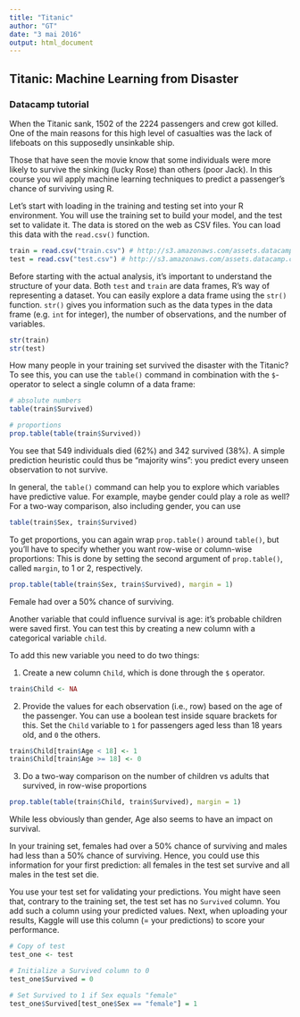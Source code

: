 ```yaml
---
title: "Titanic"
author: "GT"
date: "3 mai 2016"
output: html_document
---
```


## Titanic: Machine Learning from Disaster

### Datacamp tutorial

When the Titanic sank, 1502 of the 2224 passengers and crew got killed. One of the main reasons for 
this high level of casualties was the lack of lifeboats on this supposedly unsinkable ship.

Those that have seen the movie know that some individuals were more likely to survive the sinking 
(lucky Rose) than others (poor Jack). In this course you wil apply machine learning techniques to 
predict a passenger's chance of surviving using R.

Let's start with loading in the training and testing set into your R environment. You will use the 
training set to build your model, and the test set to validate it. The data is stored on the web as 
CSV files. You can load this data with the `read.csv()` function.

```r
train = read.csv("train.csv") # http://s3.amazonaws.com/assets.datacamp.com/course/Kaggle/train.csv
test = read.csv("test.csv") # http://s3.amazonaws.com/assets.datacamp.com/course/Kaggle/test.csv
```

Before starting with the actual analysis, it's important to understand the structure of your data. 
Both `test` and `train` are data frames, R's way of representing a dataset. You can easily explore a 
data frame using the `str()` function. `str()` gives you information such as the data types in the 
data frame (e.g. `int` for integer), the number of observations, and the number of variables.

```r
str(train)
str(test)
```

How many people in your training set survived the disaster with the Titanic? To see this, you can use 
the `table()` command in combination with the `$`-operator to select a single column of a data frame:

```r
# absolute numbers
table(train$Survived) 

# proportions
prop.table(table(train$Survived))
```

You see that 549 individuals died (62%) and 342 survived (38%). A simple prediction heuristic could thus 
be "majority wins": you predict every unseen observation to not survive.

In general, the `table()` command can help you to explore which variables have predictive value. 
For example, maybe gender could play a role as well? For a two-way comparison, also including gender, 
you can use

```r
table(train$Sex, train$Survived)
```

To get proportions, you can again wrap `prop.table()` around `table()`, but you'll have to specify whether 
you want row-wise or column-wise proportions: This is done by setting the second argument of `prop.table()`, called `margin`, to 1 or 2, respectively.

```r
prop.table(table(train$Sex, train$Survived), margin = 1)
```

Female had over a 50% chance of surviving.

Another variable that could influence survival is age: it's probable children were saved first. You can test 
this by creating a new column with a categorical variable `child`.

To add this new variable you need to do two things:

1. Create a new column `Child`, which is done through the `$` operator.
  
```r
train$Child <- NA
```
  
2. Provide the values for each observation (i.e., row) based on the age of the passenger. You can use a 
boolean test inside square brackets for this. Set the `Child` variable to `1` for passengers aged less
than 18 years old, and `0` the others.

```r
train$Child[train$Age < 18] <- 1
train$Child[train$Age >= 18] <- 0
```
  
3. Do a two-way comparison on the number of children vs adults that survived, in row-wise proportions

```r
prop.table(table(train$Child, train$Survived), margin = 1)
```

While less obviously than gender, Age also seems to have an impact on survival.

In your training set, females had over a 50% chance of surviving and males had less than a 50% 
chance of surviving. Hence, you could use this information for your first prediction: all females 
in the test set survive and all males in the test set die.

You use your test set for validating your predictions. You might have seen that, contrary to 
the training set, the test set has no `Survived` column. You add such a column using your 
predicted values. Next, when uploading your results, Kaggle will use this column (= your predictions) 
to score your performance.

```r
# Copy of test
test_one <- test

# Initialize a Survived column to 0
test_one$Survived = 0

# Set Survived to 1 if Sex equals "female"
test_one$Survived[test_one$Sex == "female"] = 1
```

